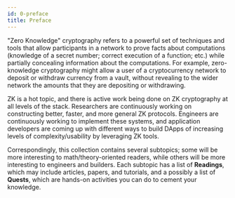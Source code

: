 ```yaml
---
id: 0-preface
title: Preface
---
```



<Author name="gubsheep" url="https://twitter.com/gubsheep" />

"Zero Knowledge" cryptography refers to a powerful set of techniques and tools that allow participants in a network to prove facts about computations (knowledge of a secret number; correct execution of a function; etc.) while partially concealing information about the computations. For example, zero-knowledge cryptography might allow a user of a cryptocurrency network to deposit or withdraw currency from a vault, without revealing to the wider network the amounts that they are depositing or withdrawing.

ZK is a hot topic, and there is active work being done on ZK cryptography at all levels of the stack. Researchers are continuously working on constructing better, faster, and more general ZK protocols. Engineers are continuously working to implement these systems, and application developers are coming up with different ways to build DApps of increasing levels of complexity/usability by leveraging ZK tools.

Correspondingly, this collection contains several subtopics; some will be more interesting to math/theory-oriented readers, while others will be more interesting to engineers and builders. Each subtopic has a list of **Readings**, which may include articles, papers, and tutorials, and a possibly a list of **Quests**, which are hands-on activities you can do to cement your knowledge.
